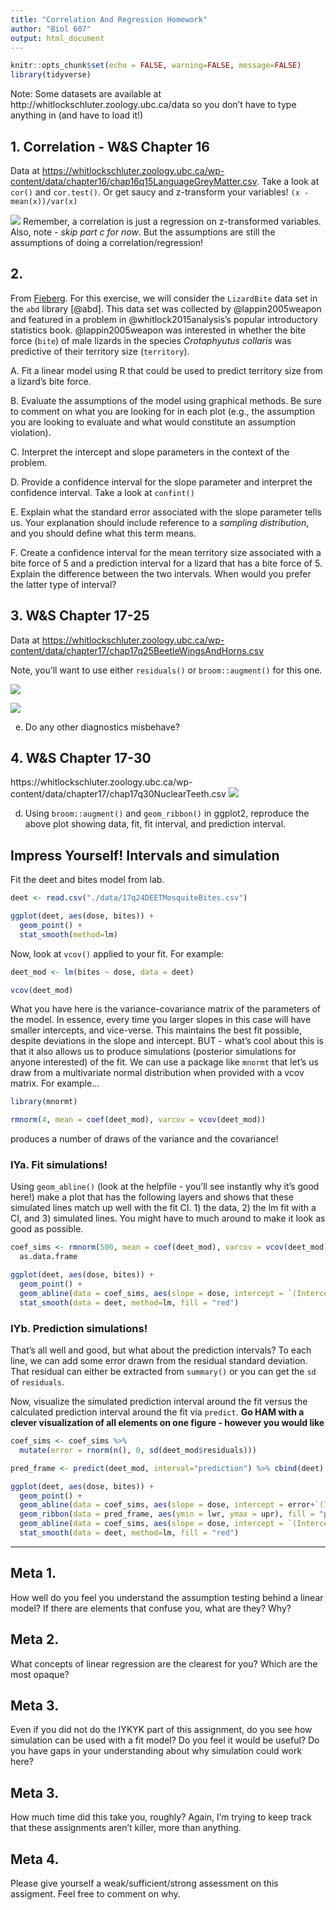 ```yaml
---
title: "Correlation And Regression Homework"
author: "Biol 607"
output: html_document
---
```


```r
knitr::opts_chunk$set(echo = FALSE, warning=FALSE, message=FALSE)
library(tidyverse)
```

Note: Some datasets are available at http://whitlockschluter.zoology.ubc.ca/data so you don't have to type anything in (and have to load it!)  


## 1. Correlation - W&S Chapter 16
Data at [https://whitlockschluter.zoology.ubc.ca/wp-content/data/chapter16/chap16q15LanguageGreyMatter.csv](https://whitlockschluter.zoology.ubc.ca/wp-content/data/chapter16/chap16q15LanguageGreyMatter.csv). Take a look at `cor()` and `cor.test()`. Or get saucy and z-transform your variables! `(x - mean(x))/var(x)`

![](images/16_15.png)
Remember, a correlation is just a regression on z-transformed variables. Also, note - *skip part c for now*. But the assumptions are still the assumptions of doing a correlation/regression!


## 2.
From [Fieberg](https://statistics4ecologistsexercises.netlify.app/linear-regression-review). For this exercise, we will consider the `LizardBite` data set in the `abd` library [@abd].  This data set was collected by @lappin2005weapon and featured in a problem in @whitlock2015analysis's popular introductory statistics book. @lappin2005weapon was interested in whether the bite force (`bite`) of male lizards in the species *Crotaphyutus collaris* was predictive of their territory size (`territory`). 

A. Fit a linear model using R that could be used to predict territory size from a lizard's bite force.

B. Evaluate the assumptions of the model using graphical methods. Be sure to comment on what you are looking for in each plot (e.g., the assumption you are looking to evaluate and what would constitute an assumption violation).

C. Interpret the intercept and slope parameters in the context of the problem.

D. Provide a confidence interval for the slope parameter and interpret the confidence interval. Take a look at `confint()`

E. Explain what the standard error associated with the slope parameter tells us.  Your explanation should include reference to a *sampling distribution*, and you should define what this term means. 

F. Create a confidence interval for the mean territory size associated with a bite force of 5 and a prediction interval for a lizard that has a bite force of 5. Explain the difference between the two intervals. When would you prefer the latter type of interval?

## 3. W&S Chapter 17-25
Data at [https://whitlockschluter.zoology.ubc.ca/wp-content/data/chapter17/chap17q25BeetleWingsAndHorns.csv](https://whitlockschluter.zoology.ubc.ca/wp-content/data/chapter17/chap17q25BeetleWingsAndHorns.csv)

Note, you'll want to use either `residuals()` or `broom::augment()` for this one.


![](images/17-25a.png)

![](images/17-25b.png)

e. Do any other diagnostics misbehave?



## 4. W&S Chapter 17-30
https://whitlockschluter.zoology.ubc.ca/wp-content/data/chapter17/chap17q30NuclearTeeth.csv
![](images/17-30.png)

d. Using `broom::augment()` and `geom_ribbon()` in ggplot2, reproduce the above plot showing data, fit, fit interval, and prediction interval.


## Impress Yourself! Intervals and simulation

Fit the deet and bites model from lab.

```r
deet <- read.csv("./data/17q24DEETMosquiteBites.csv")

ggplot(deet, aes(dose, bites)) +
  geom_point() +
  stat_smooth(method=lm)


```

Now, look at `vcov()` applied to your fit. For example:

```r
deet_mod <- lm(bites ~ dose, data = deet)

vcov(deet_mod)
```

What you have here is the variance-covariance matrix of the parameters of the model. In essence, every time you larger slopes in this case will have smaller intercepts, and vice-verse. This maintains the best fit possible, despite deviations in the slope and intercept.  BUT - what's cool about this is that it also allows us to produce simulations (posterior simulations for anyone interested) of the fit. We can use a package like `mnormt` that let's us draw from a multivariate normal distribution when provided with a vcov matrix.  For example...


```r
library(mnormt)

rmnorm(4, mean = coef(deet_mod), varcov = vcov(deet_mod))
```

produces a number of draws of the variance and the covariance!

### IYa. Fit simulations!
Using `geom_abline()` (look at the helpfile - you'll see instantly why it's good here!) make a plot that has the following layers and shows that these simulated lines match up well with the fit CI. 1) the data, 2) the lm fit with a CI, and 3) simulated lines. You might have to much around to make it look as good as possible.


```r
coef_sims <- rmnorm(500, mean = coef(deet_mod), varcov = vcov(deet_mod)) %>%
  as.data.frame

ggplot(deet, aes(dose, bites)) +
  geom_point() +
  geom_abline(data = coef_sims, aes(slope = dose, intercept = `(Intercept)`), alpha = 0.5) +
  stat_smooth(data = deet, method=lm, fill = "red")
```

### IYb. Prediction simulations!

That's all well and good, but what about the prediction intervals? To each line, we can add some error drawn from the residual standard deviation. That residual can either be extracted from `summary()` or you can get the `sd` of `residuals`.

Now, visualize the simulated prediction interval around the fit versus the calculated prediction interval around the fit via `predict`. **Go HAM with a clever visualization of all elements on one figure - however you would like**

```r
coef_sims <- coef_sims %>%
  mutate(error = rnorm(n(), 0, sd(deet_mod$residuals)))

pred_frame <- predict(deet_mod, interval="prediction") %>% cbind(deet)

ggplot(deet, aes(dose, bites)) +
  geom_point() +
  geom_abline(data = coef_sims, aes(slope = dose, intercept = error+`(Intercept)`), alpha = 0.5, color = "orange") +
  geom_ribbon(data = pred_frame, aes(ymin = lwr, ymax = upr), fill = "purple", alpha = 0.5) +
  geom_abline(data = coef_sims, aes(slope = dose, intercept = `(Intercept)`), alpha = 0.5) +
  stat_smooth(data = deet, method=lm, fill = "red")

```



----


## Meta 1. 
How well do you feel you understand the assumption testing behind a linear model? If there are elements that confuse you, what are they? Why?

## Meta 2. 
What concepts of linear regression are the clearest for you? Which are the most opaque?

## Meta 3.
Even if you did not do the IYKYK part of this assignment, do you see how simulation can be used with a fit model? Do you feel it would be useful? Do you have gaps in your understanding about why simulation could work here?

## Meta 3. 
How much time did this take you, roughly? Again, I'm trying to keep track that these assignments aren't killer, more than anything.  

## Meta 4. 
Please give yourself a weak/sufficient/strong assessment on this assigment. Feel free to comment on why.

